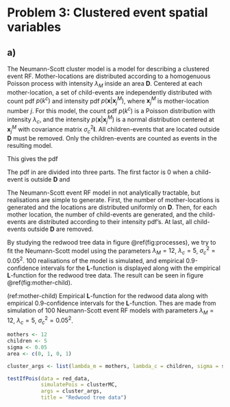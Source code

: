 # Problem 3: Clustered event spatial variables

## a)

The Neumann-Scott cluster model is a model for describing a clustered event RF.
Mother-locations are distributed according to a homogenuous Poisson process with intensity $\lambda_M$ inside an area $\mathbf{D}$. Centered at each mother-location, a set of child-events are independently distributed with count pdf $p(k^c)$ and intensity pdf $p(\bm{x} | \bm{x}_j^M)$, where $\bm{x}_j^M$ is mother-location number $j$. For this model, the count pdf $p(k^c)$ is a Poisson distribution with intensity $\lambda_c$, and the intensity $p(\bm{x} | \bm{x}_j^M)$ is a normal distribution centered at $\bm{x}_j^M$ with covariance matrix $\sigma_c^2 \mathbf{I}$. All children-events that are located outside $\mathbf{D}$ must be removed.
Only the children-events are counted as events in the resulting model.

This gives the pdf 

\begin{equation}
\label{eq:mother-child}
\begin{split}
\mathbf{X}_D &\sim p(\bm{x}_{ji}; j = 1, 2, ..., k_D^M; i = 1, 2, ..., k_{Dj}^c) \\
 &= \prod_{j = 1}^{k_D^M} \left(\left[\prod_{i = 1}^{k_{Dj}^c} \frac{I(\bm{x}_{ji} \in \mathbf{D}) p(\bm{x}_{ji} | \bm{x}_j^M)}{P(\mathbf{D} | \bm{x}_j^M)} \right] \times p(k_{Dj}^c | k_j^c, \bm{x}_j^M) p(k_j^c) \times \frac{1}{|\mathbf{D}|^{k_D^M}} p(k_D^M) \right).
\end{split}
\end{equation}

The pdf in \eqref{eq:mother-child} are divided into three parts. The first factor is 0 when a child-event is outside $\mathbf{D}$ and \todo{finish this!}

The Neumann-Scott event RF model in not analytically tractable, but realisations are simple to generate. \todo{this is copied from the compendium. Is that okay?} First, the number of mother-locations is generated and the locations are distributed uniformly on $\mathbf{D}$. Then, for each mother location, the number of child-events are generated, and the child-events are distributed according to their intensity pdf's. At last, all child-events outside $\mathbf{D}$ are removed.

By studying the redwood tree data in figure \@ref(fig:processes), we try to fit the Neumann-Scott model using the parameters $\lambda_M = 12$, $\lambda_c = 5$, $\sigma_c^2 = 0.05^2$. 100 realisations of the model is simulated, and empirical 0.9-confidence intervals for the $\mathbf{L}$-function is displayed along with the empirical $\mathbf{L}$-function for the redwood tree data. The result can be seen in figure \@ref(fig:mother-child).

(ref:mother-child) Empirical $\mathbf{L}$-function for the redwood data along with empirical 0.9-confidence intervals for the $\mathbf{L}$-function. Thes are made from simulation of 100 Neumann-Scott event RF models with parameters $\lambda_M = 12$, $\lambda_c = 5$, $\sigma_c^2 = 0.05^2$.

```r

mothers <- 12
children <- 5
sigma <- 0.05
area <- c(0, 1, 0, 1)

cluster_args <- list(lambda_m = mothers, lambda_c = children, sigma = sigma, area = area)

testIfPois(data = red_data,
           simulatePois = clusterMC,
           args = cluster_args,
           title = "Redwood tree data")

```
